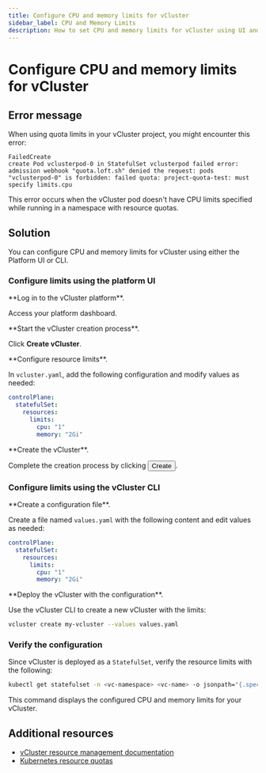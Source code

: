 ```yaml
---
title: Configure CPU and memory limits for vCluster
sidebar_label: CPU and Memory Limits
description: How to set CPU and memory limits for vCluster using UI and CLI.
---
```



# Configure CPU and memory limits for vCluster

## Error message

When using quota limits in your vCluster project, you might encounter this error:

```plaintext
FailedCreate
create Pod vclusterpod-0 in StatefulSet vclusterpod failed error: admission webhook "quota.loft.sh" denied the request: pods "vclusterpod-0" is forbidden: failed quota: project-quota-test: must specify limits.cpu
```

This error occurs when the vCluster pod doesn't have CPU limits specified while running in a namespace with resource quotas.

## Solution

You can configure CPU and memory limits for vCluster using either the Platform UI or CLI.

### Configure limits using the platform UI

<Flow id="configure-limits-ui">
<Step>
**Log in to the vCluster platform**.

Access your platform dashboard.
</Step>

<Step>
**Start the vCluster creation process**.

Click **Create vCluster**.
</Step>

<Step>
**Configure resource limits**.

In `vcluster.yaml`, add the following configuration and modify values as needed:

```yaml
controlPlane:
  statefulSet:
    resources:
      limits:
        cpu: "1"
        memory: "2Gi"
```
</Step>

<Step>
**Create the vCluster**.

Complete the creation process by clicking <Button>Create</Button>.
</Step>
</Flow>

### Configure limits using the vCluster CLI

<Flow id="configure-limits-cli">
<Step>
**Create a configuration file**.

Create a file named `values.yaml` with the following content and edit values as needed:

```yaml
controlPlane:
  statefulSet:
    resources:
      limits:
        cpu: "1"
        memory: "2Gi"
```
</Step>

<Step>
**Deploy the vCluster with the configuration**.

Use the vCluster CLI to create a new vCluster with the limits:

```bash
vcluster create my-vcluster --values values.yaml
```
</Step>
</Flow>

### Verify the configuration

Since vCluster is deployed as a `StatefulSet`, verify the resource limits with the following:

```bash
kubectl get statefulset -n <vc-namespace> <vc-name> -o jsonpath="{.spec.template.spec.containers[*].resources.limits}"
```

This command displays the configured CPU and memory limits for your vCluster.

## Additional resources

- [vCluster resource management documentation](https://www.vcluster.com/docs/architecture/resources)
- [Kubernetes resource quotas](https://kubernetes.io/docs/concepts/policy/resource-quotas/)